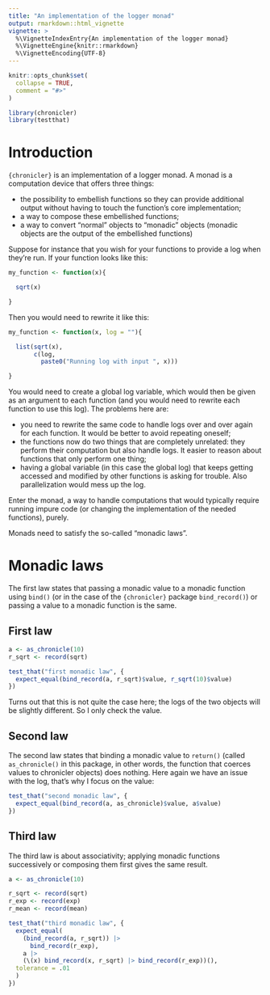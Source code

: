 ```yaml
---
title: "An implementation of the logger monad"
output: rmarkdown::html_vignette
vignette: >
  %\VignetteIndexEntry{An implementation of the logger monad}
  %\VignetteEngine{knitr::rmarkdown}
  %\VignetteEncoding{UTF-8}
---
```


```r
knitr::opts_chunk$set(
  collapse = TRUE,
  comment = "#>"
)
```

```r
library(chronicler)
library(testthat)
```

# Introduction

`{chronicler}` is an implementation of a logger monad. A monad is a computation device that offers
three things:

- the possibility to embellish functions so they can provide additional output without having to touch the function's core implementation;
- a way to compose these embellished functions;
- a way to convert "normal" objects to "monadic" objects (monadic objects are the output of the embellished functions)

Suppose for instance that you wish for your functions to provide a log when they're run. If your
function looks like this:

```r
my_function <- function(x){

  sqrt(x)

}
```

Then you would need to rewrite it like this:

```r
my_function <- function(x, log = ""){

  list(sqrt(x),
       c(log,
         paste0("Running log with input ", x)))

}

```

You would need to create a global log variable, which would then be given as an argument to each
function (and you would need to rewrite each function to use this log). The problems here are:

- you need to rewrite the same code to handle logs over and over again for each function. It would be better to avoid repeating oneself;
- the functions now do two things that are completely unrelated: they perform their computation but also handle logs. It easier to reason about functions that only perform one thing;
- having a global variable (in this case the global log) that keeps getting accessed and modified by other functions is asking for trouble. Also parallelization would mess up the log.

Enter the monad, a way to handle computations that would typically require running impure code (or 
changing the implementation of the needed functions), purely.

Monads need to satisfy the so-called "monadic laws".

# Monadic laws

The first law states that passing a monadic value to a monadic function using `bind()` 
(or in the case of the `{chronicler}` package `bind_record()`) or passing a value to a monadic
function is the same.

## First law

```r
a <- as_chronicle(10)
r_sqrt <- record(sqrt)

test_that("first monadic law", {
  expect_equal(bind_record(a, r_sqrt)$value, r_sqrt(10)$value)
})

```

Turns out that this is not quite the case here; the logs of the two objects will be slightly 
different. So I only check the value.

## Second law

The second law states that binding a monadic value to `return()` (called `as_chronicle()` in
this package, in other words, the function that coerces values to chronicler objects) does
nothing. Here again we have an issue with the log, that's why I focus on the value:

```r
test_that("second monadic law", {
  expect_equal(bind_record(a, as_chronicle)$value, a$value)
})

```

## Third law

The third law is about associativity; applying monadic functions successively or composing them
first gives the same result.

```r
a <- as_chronicle(10)

r_sqrt <- record(sqrt)
r_exp <- record(exp)
r_mean <- record(mean)

test_that("third monadic law", {
  expect_equal(
    (bind_record(a, r_sqrt)) |>
      bind_record(r_exp),
    a |>
    (\(x) bind_record(x, r_sqrt) |> bind_record(r_exp))(),
  tolerance = .01
  )
})

```
